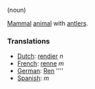 (noun)

[[Mammal]] [[animal]] with [[antler]]s.

===Translations===

*[[Dutch]]: [[rendier]] ''n''
*[[French]]: [[renne]] ''m''
*[[German]]: [[Ren]] ''''
*[[Spanish]]: [[]] ''m''